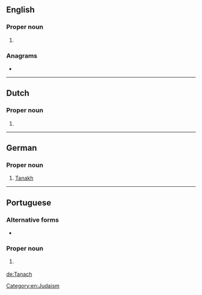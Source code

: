 ==English==

===Proper noun===
{{en-proper noun}}

# {{alternative form of|Tanakh|lang=en}}

===Anagrams===
* {{l|en|acanth}}

[[Category:en:Judaism]]

----

==Dutch==

===Proper noun===
{{nl-proper noun}}

# {{alternative form of|Tenach|lang=nl}}

----

==German==

===Proper noun===
{{de-proper noun|m|Tanach}}

# [[Tanakh]]

----

==Portuguese==

===Alternative forms===
* {{l|pt|Tanakh}}

===Proper noun===
{{pt-proper noun|m-f}}

# {{lb|pt|Judaism}} {{l|en|Tanakh}} {{gloss|body of Jewish scripture}}

[[de:Tanach]]